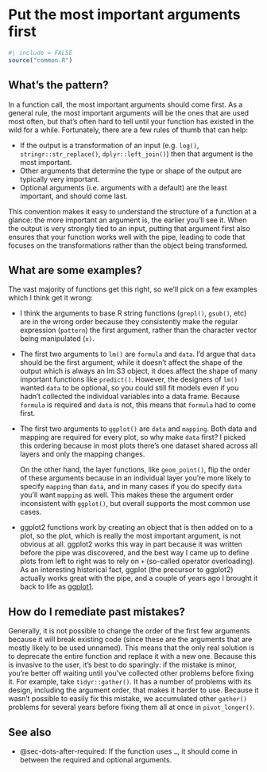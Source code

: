 # Put the most important arguments first {#sec-important-args-first}

```r
#| include = FALSE
source("common.R")
```

## What's the pattern?

In a function call, the most important arguments should come first.
As a general rule, the most important arguments will be the ones that are used most often, but that's often hard to tell until your function has existed in the wild for a while.
Fortunately, there are a few rules of thumb that can help:

-   If the output is a transformation of an input (e.g. `log()`, `stringr::str_replace()`, `dplyr::left_join()`) then that argument is the most important.
-   Other arguments that determine the type or shape of the output are typically very important.
-   Optional arguments (i.e. arguments with a default) are the least important, and should come last.

This convention makes it easy to understand the structure of a function at a glance: the more important an argument is, the earlier you'll see it.
When the output is very strongly tied to an input, putting that argument first also ensures that your function works well with the pipe, leading to code that focuses on the transformations rather than the object being transformed.

## What are some examples?

The vast majority of functions get this right, so we'll pick on a few examples which I think get it wrong:

-   I think the arguments to base R string functions (`grepl()`, `gsub()`, etc) are in the wrong order because they consistently make the regular expression (`pattern`) the first argument, rather than the character vector being manipulated (`x)`.

-   The first two arguments to `lm()` are `formula` and `data`.
    I'd argue that `data` should be the first argument; while it doesn't affect the shape of the output which is always an lm S3 object, it does affect the shape of many important functions like `predict()`.
    However, the designers of `lm()` wanted `data` to be optional, so you could still fit models even if you hadn't collected the individual variables into a data frame.
    Because `formula` is required and `data` is not, this means that `formula` had to come first.

-   The first two arguments to `ggplot()` are `data` and `mapping`.
    Both data and mapping are required for every plot, so why make `data` first?
    I picked this ordering because in most plots there's one dataset shared across all layers and only the mapping changes.

    On the other hand, the layer functions, like `geom_point()`, flip the order of these arguments because in an individual layer you're more likely to specify `mapping` than `data`, and in many cases if you do specify `data` you'll want `mapping` as well.
    This makes these the argument order inconsistent with `ggplot()`, but overall supports the most common use cases.

-   ggplot2 functions work by creating an object that is then added on to a plot, so the plot, which is really the most important argument, is not obvious at all.
    ggplot2 works this way in part because it was written before the pipe was discovered, and the best way I came up to define plots from left to right was to rely on `+` (so-called operator overloading).
    As an interesting historical fact, ggplot (the precursor to ggplot2) actually works great with the pipe, and a couple of years ago I brought it back to life as [ggplot1](https://github.com/hadley/ggplot1).

## How do I remediate past mistakes?

Generally, it is not possible to change the order of the first few arguments because it will break existing code (since these are the arguments that are mostly likely to be used unnamed).
This means that the only real solution is to deprecate the entire function and replace it with a new one.
Because this is invasive to the user, it's best to do sparingly: if the mistake is minor, you're better off waiting until you've collected other problems before fixing it.
For example, take `tidyr::gather()`.
It has a number of problems with its design, including the argument order, that makes it harder to use.
Because it wasn't possible to easily fix this mistake, we accumulated other `gather()` problems for several years before fixing them all at once in `pivot_longer()`.

## See also

-   @sec-dots-after-required: If the function uses `…`, it should come in between the required and optional arguments.
